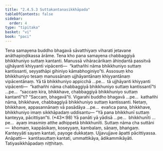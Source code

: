 ```yaml
---
title: "2.4.5.3 Suttakantanasikkhāpada"
tableOfContents: false
sidebar:
  order: 4
type: "tipitaka"
basket: "vi"
book: "paci"
---
```



<DynamicBreadcrumb />

<Division number="986" book="paci">

<Paragraph number="3011" book="paci">
Tena samayena buddho bhagavā sāvatthiyaṃ viharati jetavane anāthapiṇḍikassa ārāme. Tena kho pana samayena chabbaggiyā bhikkhuniyo suttaṃ kantanti. Manussā vihāracārikaṃ āhiṇḍantā passitvā ujjhāyanti khiyyanti vipācenti—  “kathañhi nāma bhikkhuniyo suttaṃ kantissanti, seyyathāpi gihiniyo kāmabhoginiyo”ti.
</Paragraph>

<Paragraph number="3012" book="paci">
Assosuṃ kho bhikkhuniyo tesaṃ manussānaṃ ujjhāyantānaṃ khiyyantānaṃ vipācentānaṃ. Yā tā bhikkhuniyo appicchā …pe…  tā ujjhāyanti khiyyanti vipācenti—  “kathañhi nāma chabbaggiyā bhikkhuniyo suttaṃ kantissantī”ti …pe…  “saccaṃ kira, bhikkhave, chabbaggiyā bhikkhuniyo suttaṃ kantantī”ti? “Saccaṃ, bhagavā”ti. Vigarahi buddho bhagavā …pe…  kathañhi nāma, bhikkhave, chabbaggiyā bhikkhuniyo suttaṃ kantissanti. Netaṃ, bhikkhave, appasannānaṃ vā pasādāya …pe…  evañca pana, bhikkhave, bhikkhuniyo imaṃ sikkhāpadaṃ uddisantu—
</Paragraph>

</Division>
<Division number="987" book="paci">

<Paragraph number="3013" book="paci">
<Emphasis>“Yā pana bhikkhunī suttaṃ kanteyya, pācittiyan”</Emphasis>ti. (*43*:<Emphasis>98</Emphasis>)
</Paragraph>

</Division>
<Division number="988" book="paci">

<Paragraph number="3014" book="paci">
<Emphasis>Yā panā</Emphasis>ti yā yādisā …pe…  <Emphasis>bhikkhunī</Emphasis>ti …pe…  ayaṃ imasmiṃ atthe adhippetā bhikkhunīti.
</Paragraph>

<Paragraph number="3015" book="paci">
<Emphasis>Suttaṃ</Emphasis> nāma cha suttāni—  khomaṃ, kappāsikaṃ, koseyyaṃ, kambalaṃ, sāṇaṃ, bhaṅgaṃ.
</Paragraph>

<Paragraph number="3016" book="paci">
<Emphasis>Kanteyyā</Emphasis>ti sayaṃ kantati, payoge dukkaṭaṃ. Ujjavujjave āpatti pācittiyassa.
</Paragraph>

</Division>
<Division number="989" book="paci">

<Paragraph number="3017" book="paci">
Anāpatti—  kantitasuttaṃ kantati, ummattikāya, ādikammikāyāti.

</Paragraph>
</Division>

<Paragraph number="3018" type="center" book="paci">
Tatiyasikkhāpadaṃ niṭṭhitaṃ.
</Paragraph>